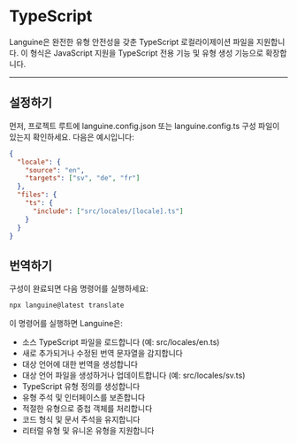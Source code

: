 # TypeScript

Languine은 완전한 유형 안전성을 갖춘 TypeScript 로컬라이제이션 파일을 지원합니다. 이 형식은 JavaScript 지원을 TypeScript 전용 기능 및 유형 생성 기능으로 확장합니다.

---

## 설정하기

먼저, 프로젝트 루트에 languine.config.json 또는 languine.config.ts 구성 파일이 있는지 확인하세요. 다음은 예시입니다:

```json
{
  "locale": {
    "source": "en",
    "targets": ["sv", "de", "fr"]
  },
  "files": {
    "ts": {
      "include": ["src/locales/[locale].ts"]
    }
  }
}
```

## 번역하기

구성이 완료되면 다음 명령어를 실행하세요:

```bash
npx languine@latest translate
```

이 명령어를 실행하면 Languine은:

- 소스 TypeScript 파일을 로드합니다 (예: src/locales/en.ts)
- 새로 추가되거나 수정된 번역 문자열을 감지합니다
- 대상 언어에 대한 번역을 생성합니다
- 대상 언어 파일을 생성하거나 업데이트합니다 (예: src/locales/sv.ts)
- TypeScript 유형 정의를 생성합니다
- 유형 주석 및 인터페이스를 보존합니다
- 적절한 유형으로 중첩 객체를 처리합니다
- 코드 형식 및 문서 주석을 유지합니다
- 리터럴 유형 및 유니온 유형을 지원합니다
